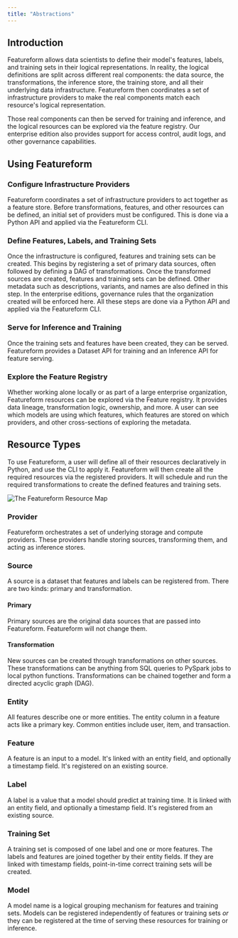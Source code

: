 ```yaml
---
title: "Abstractions"
---
```


## Introduction

Featureform allows data scientists to define their model's features, labels, and training sets in their logical representations. In reality, the logical definitions are split across different real components: the data source, the transformations, the inference store, the training store, and all their underlying data infrastructure. Featureform then coordinates a set of infrastructure providers to make the real components match each resource's logical representation.

Those real components can then be served for training and inference, and the logical resources can be explored via the feature registry. Our enterprise edition also provides support for access control, audit logs, and other governance capabilities.

## Using Featureform

### Configure Infrastructure Providers

Featureform coordinates a set of infrastructure providers to act together as a feature store. Before transformations, features, and other resources can be defined, an initial set of providers must be configured. This is done via a Python API and applied via the Featureform CLI.

### Define Features, Labels, and Training Sets

Once the infrastructure is configured, features and training sets can be created. This begins by registering a set of primary data sources, often followed by defining a DAG of transformations. Once the transformed sources are created, features and training sets can be defined. Other metadata such as descriptions, variants, and names are also defined in this step. In the enterprise editions, governance rules that the organization created will be enforced here. All these steps are done via a Python API and applied via the Featureform CLI.

### Serve for Inference and Training

Once the training sets and features have been created, they can be served. Featureform provides a Dataset API for training and an Inference API for feature serving.

### Explore the Feature Registry

Whether working alone locally or as part of a large enterprise organization, Featureform resources can be explored via the Feature registry. It provides data lineage, transformation logic, ownership, and more. A user can see which models are using which features, which features are stored on which providers, and other cross-sections of exploring the metadata.

## Resource Types

To use Featureform, a user will define all of their resources declaratively in Python, and use the CLI to apply it. Featureform will then create all the required resources via the registered providers. It will schedule and run the required transformations to create the defined features and training sets.

![The Featureform Resource Map](../.gitbook/assets/resource-map.png)

### Provider

Featureform orchestrates a set of underlying storage and compute providers. These providers handle storing sources, transforming them, and acting as inference stores.

### Source

A source is a dataset that features and labels can be registered from. There are two kinds: primary and transformation.

#### Primary

Primary sources are the original data sources that are passed into Featureform. Featureform will not change them.

#### Transformation

New sources can be created through transformations on other sources. These transformations can be anything from SQL queries to PySpark jobs to local python functions. Transformations can be chained together and form a directed acyclic graph (DAG).

### Entity

All features describe one or more entities. The entity column in a feature acts like a primary key. Common entities include user, item, and transaction.

### Feature

A feature is an input to a model. It's linked with an entity field, and optionally a timestamp field. It's registered on an existing source.

### Label

A label is a value that a model should predict at training time. It is linked with an entity field, and optionally a timestamp field. It's registered from an existing source.

### Training Set

A training set is composed of one label and one or more features. The labels and features are joined together by their entity fields. If they are linked with timestamp fields, point-in-time correct training sets will be created.

### Model

A model name is a logical grouping mechanism for features and training sets. Models can be registered independently of features or training sets _or_ they can be registered at the time of serving these resources for training or inference.
